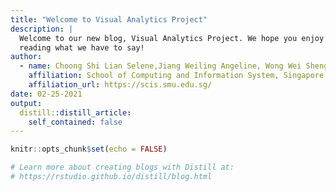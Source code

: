 ```yaml
---
title: "Welcome to Visual Analytics Project"
description: |
  Welcome to our new blog, Visual Analytics Project. We hope you enjoy 
  reading what we have to say!
author:
  - name: Choong Shi Lian Selene,Jiang Weiling Angeline, Wong Wei Sheng Dylan
    affiliation: School of Computing and Information System, Singapore Management University
    affiliation_url: https://scis.smu.edu.sg/
date: 02-25-2021
output:
  distill::distill_article:
    self_contained: false
---
```


```r
knitr::opts_chunk$set(echo = FALSE)

# Learn more about creating blogs with Distill at:
# https://rstudio.github.io/distill/blog.html

```



